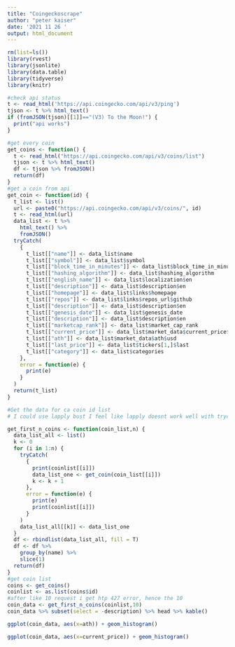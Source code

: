 ```yaml
---
title: "Coingeckoscrape"
author: "peter kaiser"
date: '2021 11 26 '
output: html_document
---
```


```r
rm(list=ls())
library(rvest)
library(jsonlite)
library(data.table)
library(tidyverse)
library(knitr)
```

```r
#check api status
t <- read_html('https://api.coingecko.com/api/v3/ping')
tjson <- t %>% html_text()
if (fromJSON(tjson)[[1]]=="(V3) To the Moon!") {
  print("api works")
}
```


```r
#get every coin
get_coins <- function() {
  t <- read_html("https://api.coingecko.com/api/v3/coins/list")
  tjson <- t %>% html_text()
  df <- tjson %>% fromJSON()
  return(df)
}
#get a coin from api
get_coin <- function(id) {
  t_list <- list()
  url <- paste0("https://api.coingecko.com/api/v3/coins/", id)
  t <- read_html(url)
  data_list <- t %>%
    html_text() %>%
    fromJSON()
  tryCatch(
    {
      t_list[["name"]] <- data_list$name
      t_list[["symbol"]] <- data_list$symbol
      t_list[["block_time_in_minutes"]] <- data_list$block_time_in_minutes
      t_list[["hashing_algorithm"]] <- data_list$hashing_algorithm
      t_list[["english_name"]] <- data_list$localization$en
      t_list[["description"]] <- data_list$description$en
      t_list[["homepage"]] <- data_list$links$homepage
      t_list[["repos"]] <- data_list$links$repos_url$github
      t_list[["description"]] <- data_list$description$en
      t_list[["genesis_date"]] <- data_list$genesis_date
      t_list[["description"]] <- data_list$description$en
      t_list[["marketcap_rank"]] <- data_list$market_cap_rank
      t_list[["current_price"]] <- data_list$market_data$current_price$usd
      t_list[["ath"]] <- data_list$market_data$ath$usd
      t_list[["last_price"]] <- data_list$tickers[1,]$last
      t_list[["category"]] <- data_list$categories
    },
    error = function(e) {
      print(e)
    }
  )
  return(t_list)
}

#Get the data for ca coin id list
# I could use lapply bust I feel like lapply doesnt work well with trycatch

get_first_n_coins <- function(coin_list,n) {
  data_list_all <- list()
  k <- 0
  for (i in 1:n) {
    tryCatch(
      {
        print(coinlist[[i]])
        data_list_one <- get_coin(coin_list[[i]])
        k <- k + 1
      },
      error = function(e) {
        print(e)
        print(coinlist[[i]])
      }
    )
    data_list_all[[k]] <- data_list_one
  }
  df <- rbindlist(data_list_all, fill = T)
  df <- df %>%
    group_by(name) %>%
    slice(1)
  return(df)
}
#get coin list
coins <- get_coins()
coinlist <- as.list(coins$id)
#after like 10 request i get htp 427 error, hence the 10
coin_data <- get_first_n_coins(coinlist,10)
coin_data %>% subset(select = -description) %>% head %>% kable()
```

```r
ggplot(coin_data, aes(x=ath)) + geom_histogram()
```
```r
ggplot(coin_data, aes(x=current_price)) + geom_histogram()
```